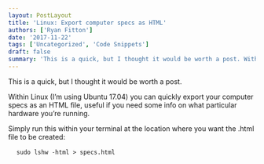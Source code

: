 ```yaml
---
layout: PostLayout
title: 'Linux: Export computer specs as HTML'
authors: ['Ryan Fitton']
date: '2017-11-22'
tags: ['Uncategorized', 'Code Snippets']
draft: false
summary: 'This is a quick, but I thought it would be worth a post. Within Linux (I&amp;#8217;m using Ubuntu 17.04) you can quickly export your computer specs as an HTML file, useful if you need some info on what particular hardware you&amp;#8217;re running. Simply run this within your terminal at the location where you want the [&amp;hellip;]'
---
```


<p>This is a quick, but I thought it would be worth a post.</p>
<p>
  Within Linux (I&#8217;m using Ubuntu 17.04) you can quickly export your computer specs as an HTML
  file, useful if you need some info on what particular hardware you&#8217;re running.
</p>
<p>
  Simply run this within your terminal at the location where you want the .html file to be created:
</p>
<pre class="language-markup">
  <code class="language-markup">sudo lshw -html > specs.html</code>
</pre>
